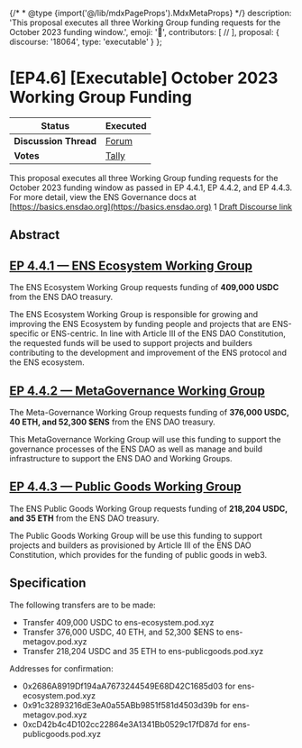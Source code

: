 {/* * @type {import('@/lib/mdxPageProps').MdxMetaProps} */}
description: 'This proposal executes all three Working Group funding requests for the October 2023 funding window.',
emoji: '📖',
contributors: [
//
],
proposal: {
discourse: '18064',
type: 'executable'
}
};

# [EP4.6] [Executable] October 2023 Working Group Funding

| **Status**            | Executed                                                                                                                    |
| --------------------- | ------------------------------------------------------------------------------------------------------------------------- |
| **Discussion Thread** | [Forum](https://discuss.ens.domains/t/18064)                                                                                |
| **Votes**             | [Tally](https://www.tally.xyz/gov/ens/proposal/87741894125754523615596264728611635516467361279764827076788536604061840625452)   |

This proposal executes all three Working Group funding requests for the October 2023 funding window as passed in EP 4.4.1, EP 4.4.2, and EP 4.4.3. For more detail, view the ENS Governance docs at [https://basics.ensdao.org](https://basics.ensdao.org) 1 [Draft Discourse link](https://discuss.ens.domains/t/ep-4-6-executable-october-2023-working-group-funding/18064)

## Abstract

## [EP 4.4.1 — ENS Ecosystem Working Group](https://discuss.ens.domains/t/4-4-1-social-funding-request-ens-ecosystem-working-group/17995)

The ENS Ecosystem Working Group requests funding of **409,000 USDC** from the ENS DAO treasury.

The ENS Ecosystem Working Group is responsible for growing and improving the ENS Ecosystem by funding people and projects that are ENS-specific or ENS-centric. In line with Article III of the ENS DAO Constitution, the requested funds will be used to support projects and builders contributing to the development and improvement of the ENS protocol and the ENS ecosystem.

## [EP 4.4.2 — MetaGovernance Working Group](https://discuss.ens.domains/t/4-4-2-social-funding-request-ens-meta-goverance-working-group/17994)

The Meta-Governance Working Group requests funding of **376,000 USDC, 40 ETH, and 52,300 $ENS** from the ENS DAO treasury.

This MetaGovernance Working Group will use this funding to support the governance processes of the ENS DAO as well as manage and build infrastructure to support the ENS DAO and Working Groups.

## [EP 4.4.3 — Public Goods Working Group](https://discuss.ens.domains/t/4-4-3-social-funding-request-ens-public-goods-working-group/17996?u=5pence.eth)

The ENS Public Goods Working Group requests funding of **218,204 USDC, and 35 ETH** from the ENS DAO treasury.

The Public Goods Working Group will be use this funding to support projects and builders as provisioned by Article III of the ENS DAO Constitution, which provides for the funding of public goods in web3.

## Specification

The following transfers are to be made:

- Transfer 409,000 USDC to ens-ecosystem.pod.xyz
- Transfer 376,000 USDC, 40 ETH, and 52,300 $ENS to ens-metagov.pod.xyz
- Transfer 218,204 USDC and 35 ETH to ens-publicgoods.pod.xyz

Addresses for confirmation:

- 0x2686A8919Df194aA7673244549E68D42C1685d03 for ens-ecosystem.pod.xyz
- 0x91c32893216dE3eA0a55ABb9851f581d4503d39b for ens-metagov.pod.xyz
- 0xcD42b4c4D102cc22864e3A1341Bb0529c17fD87d for ens-publicgoods.pod.xyz
